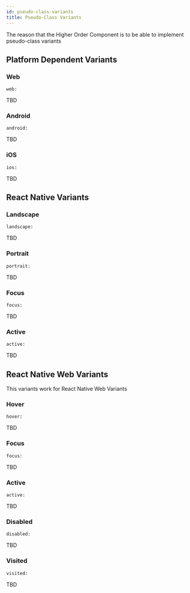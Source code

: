 ```yaml
---
id: pseudo-class-variants
title: Pseudo-Class Variants
---
```


The reason that the Higher Order Component is to be able to implement pseudo-class variants

## Platform Dependent Variants

### Web

`web:`

TBD

### Android

`android:`

TBD

### iOS

`ios:`

TBD

## React Native Variants

### Landscape

`landscape:`

TBD

### Portrait

`portrait:`

TBD

### Focus

`focus:`

TBD

### Active

`active:`

TBD

## React Native Web Variants

This variants work for React Native Web Variants

### Hover

`hover:`

TBD

### Focus

`focus:`

TBD

### Active

`active:`

TBD

### Disabled

`disabled:`

TBD

### Visited

`visited:`

TBD
